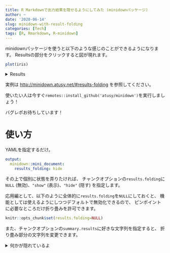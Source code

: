```yaml
---
title: R Markdownで出力結果を隠せるようにしてみた (minidownパッケージ)
author: ~
date: '2020-06-14'
slug: minidown-with-result-folding
categories: [Tech]
tags: [R, Rmarkdown, R-minidown]
---
```


minidownパッケージを使うと以下のような感じのことができるようになります。
Resultsの部分をクリックすると図が現れます。

```r
plot(iris)
```

`<details><summary>Results</summary>`{=html}

```r

```


`</details>`{=html}

実例は <http://minidown.atusy.net/#results-folding> を参照してください。

使いたい人は今すぐ`remotes::install_github('atusy/minidown')`を実行しましょう！

バグレポお待ちしています！

# 使い方

YAMLを指定するだけ。

```yaml
output:
  minidown::mini_document:
    results_folding: hide
```

その上で個別に状態を弄りたければ、
チャンクオプションの`results.folding`に`NULL` (無効)、`"show"` (表示)、`"hide"` (隠す) を指定します。

応用編として、以下のように全体的に`results.folding`を`NULL`にしておくと、
機能としては使えるようにしつつデフォルトで無効化できるので、
ピンポイントに必要なところだけ折り畳みを許可できます。

```r
knitr::opts_chunk$set(results.folding=NULL)
```

また、チャンクオプションの`summary.results`に好きな文字列を指定すると、
折り畳み部分の文字列を変更できます。

`<details><summary>何かが隠れているよ</summary>`{=html}

```r
head(iris)
```

`</deitails>`{=html}

# 実装方法の概観

ざっくり言うと、`knitr::knit_hooks`という機能を使います。

1. ソースコードのコードブロックの出力が完了したら、HTMLの`<details>`要素を挿入
1. ソースコードの評価結果の出力が完了したら、HTMLの`</details>`要素を挿入

1と2ではそれぞれ`source`と`folding.results`という別々の要素に注目します。

これを素朴に実装すると、
一つのチャンクで複数の出力がある場合に、`<details>`と`</details>`を正しく対にできません。
たとえば

```r
'foo'
'bar'
```

が以下のようになってしまいます。

~~~
```r
'foo'
```

<details>

```
## 'foo'
```

```r
'bar'
```

<details>

```
## 'bar'
```

</details>
~~~

そこで、チャンクラベルを調査し、`source`に対するhookが発動した時は、
チャンクラベルを調査して、現在のチャンクラベルと直前のチャンクラベルが同じであれば、
ソースコードの直前に `</details>` を挿入するようにしました。

実際には`<details>`の後に`<summary>Results</results>`というのも挿入していて
Resultsの部分はチャンクオプションで制御できるように工夫しています。

まあここでは概観だけということで詳しくはソースコード読んでください。

<https://github.com/atusy/minidown>

# Enjoy!
